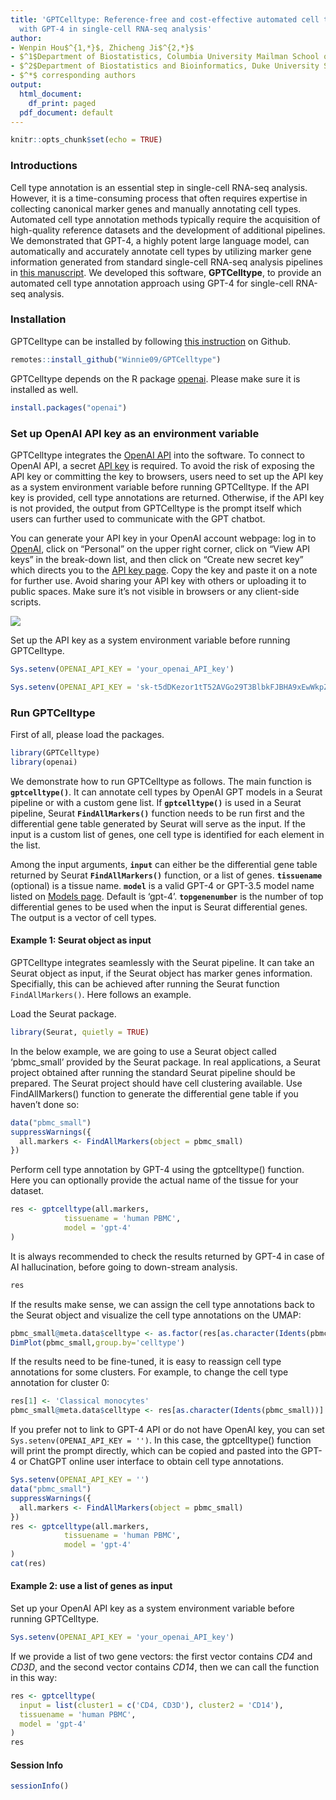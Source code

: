 ```yaml
---
title: 'GPTCelltype: Reference-free and cost-effective automated cell type annotation
  with GPT-4 in single-cell RNA-seq analysis'
author:
- Wenpin Hou$^{1,*}$, Zhicheng Ji$^{2,*}$
- $^1$Department of Biostatistics, Columbia University Mailman School of Public Health Health
- $^2$Department of Biostatistics and Bioinformatics, Duke University School of Medicine
- $^*$ corresponding authors
output:
  html_document:
    df_print: paged
  pdf_document: default
---
```


```r
knitr::opts_chunk$set(echo = TRUE)
```

### Introductions

Cell type annotation is an essential step in single-cell RNA-seq analysis. However, it is a time-consuming process that often requires expertise in collecting canonical marker genes and manually annotating cell types. Automated cell type annotation methods typically require the acquisition of high-quality reference datasets and the development of additional pipelines. We demonstrated that GPT-4, a highly potent large language model, can automatically and accurately annotate cell types by utilizing marker gene information generated from standard single-cell RNA-seq analysis pipelines in [this manuscript](https://www.biorxiv.org/content/10.1101/2023.04.16.537094v1). 
We developed this software, **GPTCelltype**, to provide an automated cell type annotation approach using GPT-4 for single-cell RNA-seq analysis.


### Installation

GPTCelltype can be installed by following [this instruction](https://github.com/Winnie09/GPTCelltype) on Github. 

```r
remotes::install_github("Winnie09/GPTCelltype")
```

GPTCelltype depends on the R package [openai](https://cran.r-project.org/web/packages/openai/index.html). Please make sure it is installed as well. 

```r
install.packages("openai")
```

### Set up OpenAI API key as an environment variable

GPTCelltype integrates the [OpenAI API](https://platform.openai.com/account/api-keys) into the software. To connect to OpenAI API, a secret [API key](https://platform.openai.com/account/api-keys) is required.
To avoid the risk of exposing the API key or committing the key to browsers, users need to set up the API key as a system environment variable before running GPTCelltype. If the API key is provided, cell type annotations are returned. Otherwise, if the API key is not provided, the output from GPTCelltype is the prompt itself which users can further used to communicate with the GPT chatbot. 


You can generate your API key in your OpenAI account webpage: log in to [OpenAI](https://openai.com/), click on "Personal" on the upper right corner, click on "View API keys" in the break-down list, and then click on "Create new secret key" which directs you to the [API key page](https://platform.openai.com/account/api-keys). Copy the key and paste it on a note for further use. Avoid sharing your API key with others or uploading it to public spaces. Make sure it's not visible in browsers or any client-side scripts.

![](/Users/wenpinhou/Dropbox/gptcelltype/github/GPTCelltype/vignettes/openaikeypage.png)

Set up the API key as a system environment variable before running GPTCelltype.
```r
Sys.setenv(OPENAI_API_KEY = 'your_openai_API_key')
```

```r
Sys.setenv(OPENAI_API_KEY = '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')
```


### Run GPTCelltype

First of all, please load the packages.
```r
library(GPTCelltype)
library(openai)
```

We demonstrate how to run GPTCelltype as follows.  The main function is **`gptcelltype()`**. It can annotate cell types by OpenAI GPT models in a Seurat pipeline or with a custom gene list. If **`gptcelltype()`** is used in a Seurat pipeline, Seurat **`FindAllMarkers()`** function needs to be run first and the differential gene table generated by Seurat will serve as the input. If the input is a custom list of genes, one cell type is identified for each element in the list. 

Among the input arguments, **`input`** can either be the differential gene table returned by Seurat **`FindAllMarkers()`** function, or a list of genes.
**`tissuename`** (optional) is a tissue name.
**`model`** is a valid GPT-4 or GPT-3.5 model name listed on [Models page](https://platform.openai.com/docs/models). Default is 'gpt-4'.
**`topgenenumber`** is the number of top differential genes to be used when the input is Seurat differential genes. The output is a vector of cell types.


#### Example 1: Seurat object as input

GPTCelltype integrates seamlessly with the Seurat pipeline. It can take an Seurat object as input, if the Seurat object has marker genes information. Specifially, this can be achieved after running the Seurat function `FindAllMarkers()`. Here follows an example.

Load the Seurat package.

```r
library(Seurat, quietly = TRUE)
```



In the below example, we are going to use a Seurat object called 'pbmc_small' provided by the Seurat package. In real applications, a Seurat project obtained after running the standard Seurat pipeline should be prepared. The Seurat project should have cell clustering available. Use FindAllMarkers() function to generate the differential gene table if you haven't done so:

```r
data("pbmc_small")
suppressWarnings({
  all.markers <- FindAllMarkers(object = pbmc_small)
})

```

Perform cell type annotation by GPT-4 using the gptcelltype() function. Here you can optionally provide the actual name of the tissue for your dataset.
```r
res <- gptcelltype(all.markers, 
            tissuename = 'human PBMC', 
            model = 'gpt-4'
)
```

It is always recommended to check the results returned by GPT-4 in case of AI hallucination, before going to down-stream analysis.
```r
res
```

If the results make sense, we can assign the cell type annotations back to the Seurat object and visualize the cell type annotations on the UMAP:

```r
pbmc_small@meta.data$celltype <- as.factor(res[as.character(Idents(pbmc_small))])
DimPlot(pbmc_small,group.by='celltype')
```

If the results need to be fine-tuned, it is easy to reassign cell type annotations for some clusters. For example, to change the cell type annotation for cluster 0:

```r
res[1] <- 'Classical monocytes'
pbmc_small@meta.data$celltype <- res[as.character(Idents(pbmc_small))]
```

If you prefer not to link to GPT-4 API or do not have OpenAI key, you can set `Sys.setenv(OPENAI_API_KEY = '')`. In this case, the gptcelltype() function will print the prompt directly, which can be copied and pasted into the GPT-4 or ChatGPT online user interface to obtain cell type annotations.
```r
Sys.setenv(OPENAI_API_KEY = '')
data("pbmc_small")
suppressWarnings({
  all.markers <- FindAllMarkers(object = pbmc_small)
})
res <- gptcelltype(all.markers, 
            tissuename = 'human PBMC', 
            model = 'gpt-4'
)
cat(res)
```


####  Example 2: use a list of genes as input

Set up your OpenAI API key as a system environment variable before running GPTCelltype.
```r
Sys.setenv(OPENAI_API_KEY = 'your_openai_API_key')
```

If we provide a list of two gene vectors: the first vector contains *CD4* and *CD3D*, and the second vector contains *CD14*, then we can call the function in this way:
```r
res <- gptcelltype(
  input = list(cluster1 = c('CD4, CD3D'), cluster2 = 'CD14'),
  tissuename = 'human PBMC',
  model = 'gpt-4'
)
res
```


#### Session Info
```r
sessionInfo()
```
